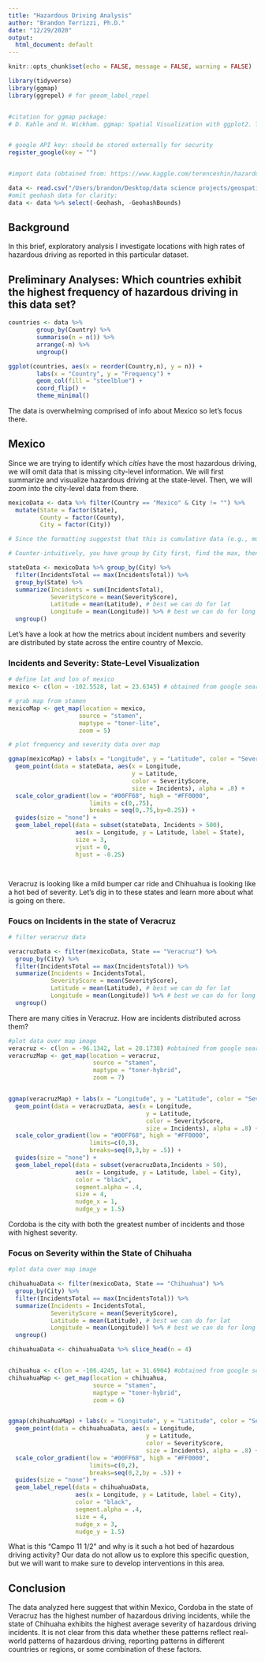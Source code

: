 ```yaml
---
title: "Hazardous Driving Analysis"
author: "Brandon Terrizzi, Ph.D."
date: "12/29/2020"
output:
  html_document: default
---
```




```r

knitr::opts_chunk$set(echo = FALSE, message = FALSE, warning = FALSE)

library(tidyverse)
library(ggmap)
library(ggrepel) # for geeom_label_repel


#citation for ggmap package: 
# D. Kahle and H. Wickham. ggmap: Spatial Visualization with ggplot2. The R Journal, 5(1), 144-161. URL http://journal.r-project.org/archive/2013-1/kahle-wickham.pdf


# google API key: should be stored externally for security
register_google(key = "")


#import data (obtained from: https://www.kaggle.com/terenceshin/hazardous-driving-spots-around-the-world)

data <- read.csv("/Users/brandon/Desktop/data science projects/geospatial analysis/hazardous_driving.csv")
#omit geohash data for clarity:
data <- data %>% select(-Geohash, -GeohashBounds)


```
  
## Background

In this brief, exploratory analysis I investigate locations with high rates of hazardous driving as reported in this particular dataset. 

## Preliminary Analyses: Which countries exhibit the highest frequency of hazardous driving in this data set? 
```r
countries <- data %>% 
        group_by(Country) %>% 
        summarise(n = n()) %>% 
        arrange(-n) %>% 
        ungroup() 

ggplot(countries, aes(x = reorder(Country,n), y = n)) + 
        labs(x = "Country", y = "Frequency") + 
        geom_col(fill = "steelblue") + 
        coord_flip() + 
        theme_minimal()
```
  
  
The data is overwhelming comprised of info about Mexico so let's focus there.   


## Mexico
  
Since we are trying to identify which *cities* have the most hazardous driving, we will omit data that is missing city-level information. We will first summarize and visualize hazardous driving at the state-level. Then, we will zoom into the city-level data from there. 

```r
mexicoData <- data %>% filter(Country == "Mexico" & City != "") %>%
  mutate(State = factor(State), 
         County = factor(County), 
         City = factor(City))

# Since the formatting suggestst that this is cumulative data (e.g., multiple entries per state/city), the total number of incidents is likely max value for each state.

# Counter-intuitively, you have group by City first, find the max, then sum max values together to obatin the total numner of incidents for each state. 

stateData <- mexicoData %>% group_by(City) %>%
  filter(IncidentsTotal == max(IncidentsTotal)) %>% 
  group_by(State) %>% 
  summarize(Incidents = sum(IncidentsTotal),
            SeverityScore = mean(SeverityScore), 
            Latitude = mean(Latitude), # best we can do for lat
            Longitude = mean(Longitude)) %>% # best we can do for long
  ungroup()

```


Let's have a look at how the metrics about incident numbers and severity are distributed by state across the entire country of Mexcio. 
   
   
### Incidents and Severity: State-Level Visualization

```r

# define lat and lon of mexico
mexico <- c(lon = -102.5528, lat = 23.6345) # obtained from google search 

# grab map from stamen
mexicoMap <- get_map(location = mexico,
                    source = "stamen",
                    maptype = "toner-lite",
                    zoom = 5)
```

```r

# plot frequency and severity data over map

ggmap(mexicoMap) + labs(x = "Longitude", y = "Latitude", color = "Severity") + 
  geom_point(data = stateData, aes(x = Longitude, 
                                   y = Latitude,
                                   color = SeverityScore,
                                   size = Incidents), alpha = .8) +
  scale_color_gradient(low = "#00FF68", high = "#FF0000", 
                       limits = c(0,.75), 
                       breaks = seq(0,.75,by=0.25)) + 
  guides(size = "none") + 
  geom_label_repel(data = subset(stateData, Incidents > 500), 
                   aes(x = Longitude, y = Latitude, label = State), 
                   size = 3, 
                   vjust = 0, 
                   hjust = -0.25)




```
  
  
Veracruz is looking like a mild bumper car ride and Chihuahua is looking like a hot bed of severity. Let's dig in to these states and learn more about what is going on there. 


### Foucs on Incidents in the state of Veracruz

```r

# filter veracruz data

veracruzData <- filter(mexicoData, State == "Veracruz") %>% 
  group_by(City) %>%
  filter(IncidentsTotal == max(IncidentsTotal)) %>% 
  summarize(Incidents = IncidentsTotal,
            SeverityScore = mean(SeverityScore), 
            Latitude = mean(Latitude), # best we can do for lat
            Longitude = mean(Longitude)) %>% # best we can do for long
  ungroup()

```

There are many cities in Veracruz. How are incidents distributed across them? 

```r

#plot data over map image
veracruz <- c(lon = -96.1342, lat = 20.1738) #obtained from google search
veracruzMap <- get_map(location = veracruz,
                        source = "stamen",
                        maptype = "toner-hybrid",
                        zoom = 7)


ggmap(veracruzMap) + labs(x = "Longitude", y = "Latitude", color = "Severity") + 
  geom_point(data = veracruzData, aes(x = Longitude, 
                                       y = Latitude,
                                       color = SeverityScore,
                                       size = Incidents), alpha = .8) +
  scale_color_gradient(low = "#00FF68", high = "#FF0000", 
                       limits=c(0,3), 
                       breaks=seq(0,3,by = .5)) + 
  guides(size = "none") + 
  geom_label_repel(data = subset(veracruzData,Incidents > 50),
                   aes(x = Longitude, y = Latitude, label = City),
                   color = "black",
                   segment.alpha = .4,
                   size = 4, 
                   nudge_x = 1,
                   nudge_y = 1.5)

```

Cordoba is the city with both the greatest number of incidents and those with highest severity. 


 
### Focus on Severity within the State of Chihuaha
```r
#plot data over map image

chihuahuaData <- filter(mexicoData, State == "Chihuahua") %>% 
  group_by(City) %>%
  filter(IncidentsTotal == max(IncidentsTotal)) %>% 
  summarize(Incidents = IncidentsTotal,
            SeverityScore = mean(SeverityScore), 
            Latitude = mean(Latitude), # best we can do for lat
            Longitude = mean(Longitude)) %>% # best we can do for long
  ungroup()

chihuahuaData <- chihuahuaData %>% slice_head(n = 4)


chihuahua <- c(lon = -106.4245, lat = 31.6904) #obtained from google search
chihuahuaMap <- get_map(location = chihuahua,
                        source = "stamen",
                        maptype = "toner-hybrid",
                        zoom = 6)


ggmap(chihuahuaMap) + labs(x = "Longitude", y = "Latitude", color = "Severity") + 
  geom_point(data = chihuahuaData, aes(x = Longitude, 
                                       y = Latitude,
                                       color = SeverityScore,
                                       size = Incidents), alpha = .8) +
  scale_color_gradient(low = "#00FF68", high = "#FF0000", 
                       limits=c(0,2), 
                       breaks=seq(0,2,by = .5)) + 
  guides(size = "none") + 
  geom_label_repel(data = chihuahuaData, 
                   aes(x = Longitude, y = Latitude, label = City),
                   color = "black",
                   segment.alpha = .4,
                   size = 4, 
                   nudge_x = 3,
                   nudge_y = 1.5)

```
  
  
What is this "Campo 11 1/2" and why is it such a hot bed of hazardous driving activity? Our data do not allow us to explore this specific question, but we will want to make sure to develop interventions in this area.  


## Conclusion

The data analyzed here suggest that within Mexico, Cordoba in the state of Veracruz has the highest number of hazardous driving incidents, while the state of Chihuaha exhibits the highest average severity of hazardous driving incidents. It is not clear from this data whether these patterns reflect real-world patterns of hazardous driving, reporting patterns in different countries or regions, or some combination of these factors. 